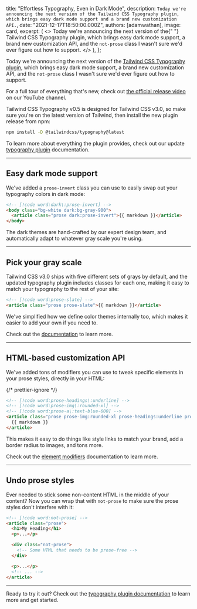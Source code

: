 
  title: "Effortless Typography, Even in Dark Mode",
  description: `Today we're announcing the next version of the Tailwind CSS Typography plugin, which brings easy dark mode support and a brand new customization API.`,
  date: "2021-12-17T18:50:00.000Z",
  authors: [adamwathan],
  image: card,
  excerpt: (
    <>
      Today we're announcing the next version of the{" "}
      <Link href="https://v3.tailwindcss.com/docs/typography-plugin">Tailwind CSS Typography plugin</Link>, which brings
      easy dark mode support, a brand new customization API, and the `not-prose` class I wasn't sure we'd ever figure
      out how to support.
    </>
  ),
};

<YouTubeVideo id="Aa2RjxU-BCw" />

Today we're announcing the next version of the [Tailwind CSS Typography plugin](https://v3.tailwindcss.com/docs/typography-plugin), which brings easy dark mode support, a brand new customization API, and the `not-prose` class I wasn't sure we'd ever figure out how to support.

For a full tour of everything that's new, check out [the official release video](https://www.youtube.com/watch?v=GEYkwfYytAM) on our YouTube channel.

Tailwind CSS Typography v0.5 is designed for Tailwind CSS v3.0, so make sure you're on the latest version of Tailwind, then install the new plugin release from npm:

```sh
npm install -D @tailwindcss/typography@latest
```

To learn more about everything the plugin provides, check out our update [typography plugin](https://v3.tailwindcss.com/docs/typography-plugin) documentation.

---

## Easy dark mode support

We've added a `prose-invert` class you can use to easily swap out your typography colors in dark mode:

```html
<!-- [!code word:dark\:prose-invert] -->
<body class="bg-white dark:bg-gray-900">
  <article class="prose dark:prose-invert">{{ markdown }}</article>
</body>
```

The dark themes are hand-crafted by our expert design team, and automatically adapt to whatever gray scale you're using.

---

## Pick your gray scale

Tailwind CSS v3.0 ships with five different sets of grays by default, and the updated typography plugin includes classes for each one, making it easy to match your typography to the rest of your site:

```html
<!-- [!code word:prose-slate] -->
<article class="prose prose-slate">{{ markdown }}</article>
```

We've simplified how we define color themes internally too, which makes it easier to add your own if you need to.

Check out the [documentation](https://v3.tailwindcss.com/docs/typography-plugin#choosing-a-gray-scale) to learn more.

---

## HTML-based customization API

We've added tons of modifiers you can use to tweak specific elements in your prose styles, directly in your HTML:

{/* prettier-ignore */}
```html
<!-- [!code word:prose-headings\:underline] -->
<!-- [!code word:prose-img\:rounded-xl] -->
<!-- [!code word:prose-a\:text-blue-600] -->
<article class="prose prose-img:rounded-xl prose-headings:underline prose-a:text-blue-600">
  {{ markdown }}
</article>
```

This makes it easy to do things like style links to match your brand, add a border radius to images, and tons more.

Check out the [element modifiers](https://v3.tailwindcss.com/docs/typography-plugin#element-modifiers) documentation to learn more.

---

## Undo prose styles

Ever needed to stick some non-content HTML in the middle of your content? Now you can wrap that with `not-prose` to make sure the prose styles don't interfere with it:

```html
<!-- [!code word:not-prose] -->
<article class="prose">
  <h1>My Heading</h1>
  <p>...</p>

  <div class="not-prose">
    <!-- Some HTML that needs to be prose-free -->
  </div>

  <p>...</p>
  <!-- ... -->
</article>
```

---

Ready to try it out? Check out the [typography plugin documentation](https://v3.tailwindcss.com/docs/typography-plugin) to learn more and get started.
